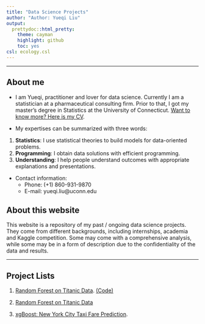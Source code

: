 ```yaml
---
title: "Data Science Projects"
author: "Author: Yueqi Liu"
output:
  prettydoc::html_pretty:
    theme: cayman
    highlight: github
    toc: yes
csl: ecology.csl
---
```


--------------

## About me

* I am Yueqi, practitioner and lover for data science. Currently I am a statistician at a pharmaceutical consulting firm. Prior to that, I got my master's degree in Statistics at the University of Connecticut. [Want to know more? Here is my CV](Resume.pdf). 

* My expertises can be summarized with three words:   
1. **Statistics**: I use statistical theories to build models for data-oriented problems.
2. **Programming**: I obtain data solutions with efficient programming.
3. **Understanding**: I help people understand outcomes with appropriate explanations and presentations. 

* Contact information:
    + Phone: (+1) 860-931-9870
    + E-mail: yueqi.liu@uconn.edu 
    
## About this website

This website is a repository of my past / ongoing data science projects. They come from different backgrounds, including internships, academia and Kaggle competition. Some may come with a comprehensive analysis, while some may be in a form of description due to the confidentiality of the data and results.       

----------

## Project Lists

1. [Random Forest on Titanic Data](Predictive_Model_on_Titanic/Titanic.html). [(Code)](Predictive_Model_on_Titanic/Titanic.Rmd)

2. [Random Forest on Titanic Data]()

3. [xgBoost: New York City Taxi Fare Prediction](Predictive_Model NYC Taxi/NY_Taxi.html).

